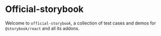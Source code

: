 <Meta title="About/Intro" />

# Official-storybook

Welcome to `official-storybook`, a collection of test cases and demos for `@storybook/react` and all its addons.
